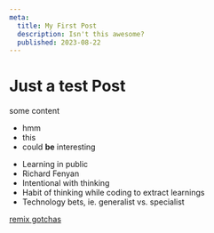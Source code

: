 ```yaml
---
meta:
  title: My First Post
  description: Isn't this awesome?
  published: 2023-08-22
---
```


# Just a test Post

some content

* hmm
* this
* could **be** interesting

- Learning in public
- Richard Fenyan
- Intentional with thinking
- Habit of thinking while coding to extract learnings
- Technology bets, ie. generalist vs. specialist

[remix gotchas](https://remix.run/docs/en/1.19.3/pages/gotchas#server-code-in-client-bundles)
